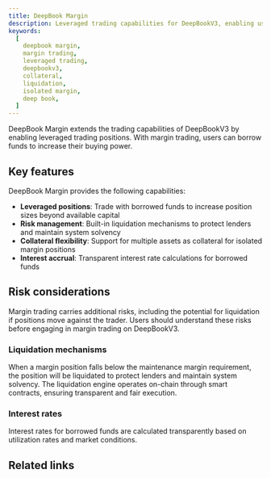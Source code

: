 ```yaml
---
title: DeepBook Margin
description: Leveraged trading capabilities for DeepBookV3, enabling users to trade with borrowed funds and increase their buying power.
keywords:
  [
    deepbook margin,
    margin trading,
    leveraged trading,
    deepbookv3,
    collateral,
    liquidation,
    isolated margin,
    deep book,
  ]
---
```


DeepBook Margin extends the trading capabilities of DeepBookV3 by enabling leveraged trading positions. With margin trading, users can borrow funds to increase their buying power.

## Key features

DeepBook Margin provides the following capabilities:

- **Leveraged positions**: Trade with borrowed funds to increase position sizes beyond available capital
- **Risk management**: Built-in liquidation mechanisms to protect lenders and maintain system solvency
- **Collateral flexibility**: Support for multiple assets as collateral for isolated margin positions
- **Interest accrual**: Transparent interest rate calculations for borrowed funds

## Risk considerations

Margin trading carries additional risks, including the potential for liquidation if positions move against the trader. Users should understand these risks before engaging in margin trading on DeepBookV3.

### Liquidation mechanisms

When a margin position falls below the maintenance margin requirement, the position will be liquidated to protect lenders and maintain system solvency. The liquidation engine operates on-chain through smart contracts, ensuring transparent and fair execution.

### Interest rates

Interest rates for borrowed funds are calculated transparently based on utilization rates and market conditions.

## Related links

<RelatedLink
	href="https://github.com/MystenLabs/deepbookv3/tree/main/packages/deepbook_margin"
	label="DeepBook Margin package"
	desc="The DeepBook Margin package on GitHub."
/>
